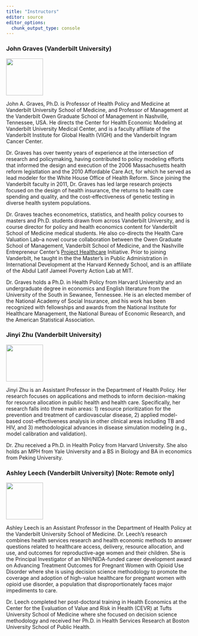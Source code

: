 ```yaml
---
title: "Instructors"
editor: source
editor_options: 
  chunk_output_type: console
---
```



### John Graves (Vanderbilt University)

[![](https://www.vumc.org/health-policy/sites/default/files/people/John%20Graves%202021%20crop.jpg){height="100" fig-align="left" fig-alt="Info about John Graves"}](https://www.vumc.org/health-policy/person/john-graves-phd)

John A. Graves, Ph.D. is Professor of Health Policy and Medicine at Vanderbilt University School of Medicine, and Professor of Management at the Vanderbilt Owen Graduate School of Management in Nashville, Tennessee, USA. He directs the Center for Health Economic Modeling at Vanderbilt University Medical Center, and is a faculty affiliate of the Vanderbilt Institute for Global Health (VIGH) and the Vanderbilt Ingram Cancer Center.

Dr. Graves has over twenty years of experience at the intersection of research and policymaking, having contributed to policy modeling efforts that informed the design and execution of the 2006 Massachusetts health reform legistlation and the 2010 Affordable Care Act, for which he served as lead modeler for the White House Office of Health Reform. Since joining the Vanderbilt faculty in 2011, Dr. Graves has led large research projects focused on the design of health insurance, the returns to health care spending and quality, and the cost-effectiveness of genetic testing in diverse health system populations.

Dr. Graves teaches econometrics, statistics, and health policy courses to masters and Ph.D. students drawn from across Vanderbilt University, and is course director for policy and health economics content for Vanderbilt School of Medicine medical students. He also co-directs the Health Care Valuation Lab--a novel course collaboration between the Owen Graduate School of Management, Vanderbilt School of Medicine, and the Nashville Entrepreneur Center's [Project Healthcare](https://www.ec.co/programs/project-healthcare/) Initiative. Prior to joining Vanderbilt, he taught in the the Master's in Public Administration in International Development at the Harvard Kennedy School, and is an affiliate of the Abdul Latif Jameel Poverty Action Lab at MIT.

Dr. Graves holds a Ph.D. in Health Policy from Harvard University and an undergraduate degree in economics and English literature from the University of the South in Sewanee, Tennessee. He is an elected member of the National Academy of Social Insurance, and his work has been recognized with fellowships and awards from the National Institute for Healthcare Management, the National Bureau of Economic Research, and the American Statistical Association.

### Jinyi Zhu (Vanderbilt University)

[![](https://www.vumc.org/health-policy/sites/default/files/people/Zhu_Jinyi.jpg){height="100" fig-align="left" fig-alt="Info about Jinyi Zhu"}](https://www.vumc.org/health-policy/person/jinyi-zhu-phd-mph)

Jinyi Zhu is an Assistant Professor in the Department of Health Policy. Her research focuses on applications and methods to inform decision-making for resource allocation in public health and health care. Specifically, her research falls into three main areas: 1) resource prioritization for the prevention and treatment of cardiovascular disease, 2) applied model-based cost-effectiveness analysis in other clinical areas including TB and HIV, and 3) methodological advances in disease simulation modeling (e.g., model calibration and validation).

Dr. Zhu received a Ph.D. in Health Policy from Harvard University. She also holds an MPH from Yale University and a BS in Biology and BA in economics from Peking University.

 
### Ashley Leech (Vanderbilt University) [Note: Remote only]

[![](https://www.vumc.org/health-policy/sites/default/files/people/ashley%20leech.png){height="100" fig-align="left" fig-alt="Info about Ashley Leech"}](https://www.vumc.org/health-policy/person/ashley-leech-phd-ms)

Ashley Leech is an Assistant Professor in the Department of Health Policy at the Vanderbilt University School of Medicine. Dr. Leech's research combines health services research and health economic methods to answer questions related to healthcare access, delivery, resource allocation, and use, and outcomes for reproductive-age women and their children. She is the Principal Investigator of an NIH/NIDA-funded career development award on Advancing Treatment Outcomes for Pregnant Women with Opioid Use Disorder where she is using decision science methodology to promote the coverage and adoption of high-value healthcare for pregnant women with opioid use disorder, a population that disproportionately faces major impediments to care.

Dr. Leech completed her post-doctoral training in Health Economics at the Center for the Evaluation of Value and Risk in Health (CEVR) at Tufts University School of Medicine where she focused on decision science methodology and received her Ph.D. in Health Services Research at Boston University School of Public Health.



